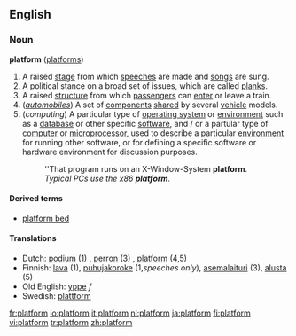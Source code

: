 ==English==
===Noun===
'''platform''' ([[platforms]])

#A raised [[stage]] from which [[speech]]es are made and [[song]]s are sung.
#A political stance on a broad set of issues, which are called [[plank]]s.
#A raised [[structure]] from which [[passenger]]s can [[enter]] or leave a train.
#(''[[automobile]]s'') A set of [[component]]s [[share]]d by several [[vehicle]] models.
#(''computing'') A particular type of [[operating system]] or [[environment]] such as a [[database]] or other specific [[software]], and / or a partular type of [[computer]] or [[microprocessor]], used to describe a particular [[environment]] for running other software, or for defining a specific software or hardware environment for discussion purposes.
#:''That program runs on an X-Window-System '''platform'''.
#:''Typical PCs use the x86 '''platform'''.''

====Derived terms====
*[[platform bed]]

====Translations====
*Dutch: [[podium]] (1) , [[perron]] (3) , [[platform]] (4,5)
*Finnish: [[lava]] (1), [[puhujakoroke]] (1,''speeches only''), [[asemalaituri]] (3), [[alusta]] (5)
*Old English: [[yppe]] ''f''
*Swedish: [[plattform]]

[[fr:platform]]
[[io:platform]]
[[it:platform]]
[[nl:platform]]
[[ja:platform]]
[[fi:platform]]
[[vi:platform]]
[[tr:platform]]
[[zh:platform]]